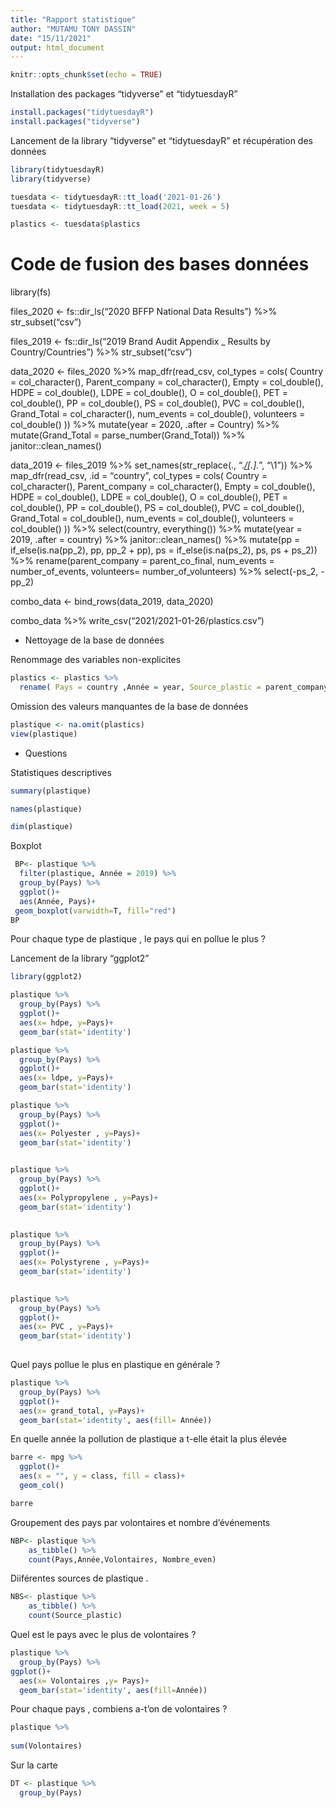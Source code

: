```yaml
---
title: "Rapport statistique"
author: "MUTAMU TONY DASSIN"
date: "15/11/2021"
output: html_document
---
```


```r
knitr::opts_chunk$set(echo = TRUE)
```

Installation des packages "tidyverse" et "tidytuesdayR" 

```r
install.packages("tidytuesdayR")
install.packages("tidyverse")
```

Lancement de la library "tidyverse" et "tidytuesdayR" et récupération des données

```r
library(tidytuesdayR)
library(tidyverse)

tuesdata <- tidytuesdayR::tt_load('2021-01-26')
tuesdata <- tidytuesdayR::tt_load(2021, week = 5)

plastics <- tuesdata$plastics

```

# Code de fusion des bases données

library(fs)

files_2020 <- fs::dir_ls("2020 BFFP National Data Results") %>% 
  str_subset("csv")

files_2019 <- fs::dir_ls("2019 Brand Audit Appendix _ Results by Country/Countries") %>% 
  str_subset("csv")

data_2020 <- files_2020 %>% 
  map_dfr(read_csv, col_types = cols(
    Country = col_character(),
    Parent_company = col_character(),
    Empty = col_double(),
    HDPE = col_double(),
    LDPE = col_double(),
    O = col_double(),
    PET = col_double(),
    PP = col_double(),
    PS = col_double(),
    PVC = col_double(),
    Grand_Total = col_character(),
    num_events = col_double(),
    volunteers = col_double()
  )) %>% 
  mutate(year = 2020, .after = Country) %>% 
  mutate(Grand_Total = parse_number(Grand_Total)) %>% 
  janitor::clean_names()

data_2019 <- files_2019 %>% 
  set_names(str_replace(., ".*[/]([^.]+)[.].*", "\\1")) %>% 
  map_dfr(read_csv, .id = "country", col_types = cols(
    Country = col_character(),
    Parent_company = col_character(),
    Empty = col_double(),
    HDPE = col_double(),
    LDPE = col_double(),
    O = col_double(),
    PET = col_double(),
    PP = col_double(),
    PS = col_double(),
    PVC = col_double(),
    Grand_Total = col_double(),
    num_events = col_double(),
    volunteers = col_double()
  )) %>% 
  select(country, everything()) %>% 
  mutate(year = 2019, .after = country) %>% 
  janitor::clean_names()  %>% 
  mutate(pp = if_else(is.na(pp_2), pp, pp_2 + pp),
         ps = if_else(is.na(ps_2), ps, ps + ps_2)) %>% 
  rename(parent_company = parent_co_final, num_events = number_of_events, volunteers= number_of_volunteers) %>% 
  select(-ps_2, -pp_2)

combo_data <- bind_rows(data_2019, data_2020) 

combo_data %>% 
  write_csv("2021/2021-01-26/plastics.csv")




- Nettoyage de la base de données

Renommage des variables non-explicites
```r

plastics <- plastics %>% 
  rename( Pays = country ,Année = year, Source_plastic = parent_company , Cat_vide= empty, Cat_autre= o ,Polyester= pet , Polypropylene = pp ,Polystyrene = ps , Nombre_even = num_events , Volontaires = volunteers )
```


Omission des valeurs manquantes de la base de données

```r
plastique <- na.omit(plastics)
view(plastique)
```


- Questions


Statistiques descriptives 
```r
summary(plastique)

names(plastique)

dim(plastique)

```

Boxplot
```r
 BP<- plastique %>% 
  filter(plastique, Année = 2019) %>% 
  group_by(Pays) %>% 
  ggplot()+
  aes(Année, Pays)+
 geom_boxplot(varwidth=T, fill="red")
BP

```


Pour chaque type de plastique , le pays qui en pollue le plus ?

Lancement de la library "ggplot2"

```r
library(ggplot2)
```

```r
plastique %>% 
  group_by(Pays) %>% 
  ggplot()+
  aes(x= hdpe, y=Pays)+
  geom_bar(stat='identity')
```

```r
plastique %>% 
  group_by(Pays) %>% 
  ggplot()+
  aes(x= ldpe, y=Pays)+
  geom_bar(stat='identity')
```

```r
plastique %>% 
  group_by(Pays) %>% 
  ggplot()+
  aes(x= Polyester , y=Pays)+
  geom_bar(stat='identity')
  
```


```r
plastique %>% 
  group_by(Pays) %>% 
  ggplot()+
  aes(x= Polypropylene , y=Pays)+
  geom_bar(stat='identity')
  
```


```r
plastique %>% 
  group_by(Pays) %>% 
  ggplot()+
  aes(x= Polystyrene , y=Pays)+
  geom_bar(stat='identity')
  
```


```r
plastique %>% 
  group_by(Pays) %>% 
  ggplot()+
  aes(x= PVC , y=Pays)+
  geom_bar(stat='identity')
  
```

Quel pays pollue le plus en plastique en générale ?

```r
plastique %>% 
  group_by(Pays) %>% 
  ggplot()+
  aes(x= grand_total, y=Pays)+
  geom_bar(stat='identity', aes(fill= Année))
```


En quelle année la pollution de plastique a t-elle était la plus élevée

```r
barre <- mpg %>% 
  ggplot()+
  aes(x = "", y = class, fill = class)+
  geom_col()

barre
```

Groupement des pays par volontaires et nombre d'événements

```r

NBP<- plastique %>% 
    as_tibble() %>% 
    count(Pays,Année,Volontaires, Nombre_even)

```

Diiférentes sources de plastique .
```r
NBS<- plastique %>% 
    as_tibble() %>% 
    count(Source_plastic)
```

Quel est le pays avec le plus de volontaires ?

```r
plastique %>% 
  group_by(Pays) %>% 
ggplot()+
  aes(x= Volontaires ,y= Pays)+
  geom_bar(stat='identity', aes(fill=Année))

```

Pour chaque pays , combiens a-t'on de volontaires ?

```r
plastique %>% 
  
sum(Volontaires)
```

Sur la carte 
```r
DT <- plastique %>% 
  group_by(Pays)

```

